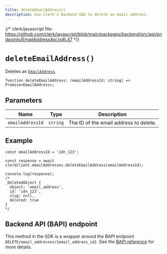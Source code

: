 ```yaml
---
title: deleteEmailAddress()
description: Use Clerk's Backend SDK to delete an email address.
---
```


{/* clerk/javascript file: https://github.com/clerk/javascript/blob/main/packages/backend/src/api/endpoints/EmailAddressApi.ts#L47 */}

# `deleteEmailAddress()`

Deletes an [`EmailAddress`](/docs/references/javascript/email-address).

```tsx {{ prettier: false }}
function deleteEmailAddress: (emailAddressId: string) => Promise<EmailAddress>;
```

## Parameters

| Name | Type | Description |
| - | - | - |
| `emailAddressId` | `string` | The ID of the email address to delete. |

## Example

```tsx {{ prettier: false }}
const emailAddressId = 'idn_123';

const response = await clerkClient.emailAddresses.deleteEmailAddress(emailAddressId);

console.log(response);
/*
_DeletedObject {
  object: 'email_address',
  id: 'idn_123',
  slug: null,
  deleted: true
}
*/
```

## Backend API (BAPI) endpoint

This method in the SDK is a wrapper around the BAPI endpoint `DELETE/email_addresses/{email_address_id}`. See the [BAPI reference](https://clerk.com/docs/reference/backend-api/tag/Email-Addresses#operation/DeleteEmailAddress) for more details.
